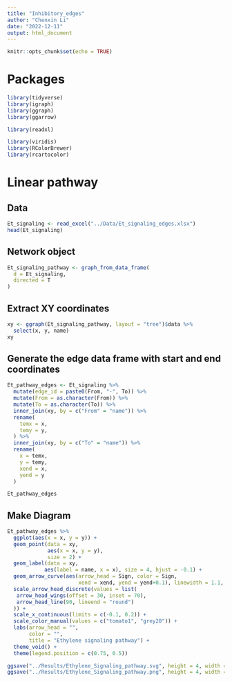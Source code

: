 ---
title: "Inhibitory_edges"
author: "Chenxin Li"
date: "2022-12-11"
output: html_document
---

```{r setup, include=FALSE}
knitr::opts_chunk$set(echo = TRUE)
```

# Packages
```{r}
library(tidyverse)
library(igraph)
library(ggraph)
library(ggarrow)

library(readxl)

library(viridis)
library(RColorBrewer)
library(rcartocolor)
```

# Linear pathway 
##  Data
```{r}
Et_signaling <- read_excel("../Data/Et_signaling_edges.xlsx")
head(Et_signaling)
```
## Network object 
```{r}
Et_signaling_pathway <- graph_from_data_frame(
  d = Et_signaling,
  directed = T
)
```

## Extract XY coordinates
```{r}
xy <- ggraph(Et_signaling_pathway, layout = "tree")$data %>% 
  select(x, y, name)
xy
```
## Generate the edge data frame with start and end coordinates 
```{r}
Et_pathway_edges <- Et_signaling %>% 
  mutate(edge_id = paste0(From, "-", To)) %>% 
  mutate(From = as.character(From)) %>% 
  mutate(To = as.character(To)) %>% 
  inner_join(xy, by = c("From" = "name")) %>% 
  rename(
    temx = x, 
    temy = y,
  ) %>% 
  inner_join(xy, by = c("To" = "name")) %>% 
  rename(
    x = temx,
    y = temy,
    xend = x,
    yend = y
  )

Et_pathway_edges
```
## Make Diagram
```{r}
Et_pathway_edges %>% 
  ggplot(aes(x = x, y = y)) +
  geom_point(data = xy,
             aes(x = x, y = y),
             size = 2) +
  geom_label(data = xy,
            aes(label = name, x = x), size = 4, hjust = -0.1) +
  geom_arrow_curve(aes(arrow_head = Sign, color = Sign,
                       xend = xend, yend = yend+0.1), linewidth = 1.1, alpha = 0.8) +
  scale_arrow_head_discrete(values = list(
   arrow_head_wings(offset = 30, inset = 70),
   arrow_head_line(90, lineend = "round")
  )) +
  scale_x_continuous(limits = c(-0.1, 0.2)) +
  scale_color_manual(values = c("tomato1", "grey20")) +
  labs(arrow_head = "",
       color = "",
       title = "Ethylene signaling pathway") +
  theme_void() +
  theme(legend.position = c(0.75, 0.5)) 

ggsave("../Results/Ethylene_Signaling_pathway.svg", height = 4, width = 3, bg = "white")
ggsave("../Results/Ethylene_Signaling_pathway.png", height = 4, width = 3, bg = "white")
```





 

